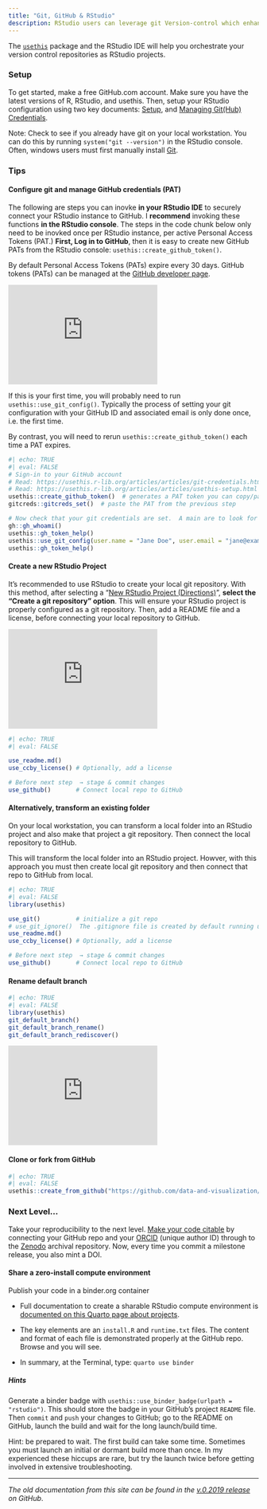 ```yaml
---
title: "Git, GitHub & RStudio"
description: RStudio users can leverage git Version-control which enhances reproducibility.
---
```


The [`usethis`](https://usethis.r-lib.org/) package and the RStudio IDE will help you orchestrate your version control repositories as RStudio projects.

<!-- iframe width="560" height="315" src="https://www.youtube.com/embed/r5_v5f6128M" frameborder="0" allow="accelerometer; autoplay; clipboard-write; encrypted-media; gyroscope; picture-in-picture" allowfullscreen -->

<!-- iframe width="560" height="315" src="https://www.youtube.com/embed/videoseries?si=hWO26jfu4-ctXAE1&amp;list=PLXsA_OlR0o0PcuagC_TUl32RULZkLHI1D" title="YouTube video player" frameborder="0" allow="accelerometer; autoplay; clipboard-write; encrypted-media; gyroscope; picture-in-picture; web-share" allowfullscreen -->

<!-- iframe width="560" height="315" src="https://www.youtube.com/embed/VjDM-XsoHUQ" title="YouTube video player" frameborder="0" allow="accelerometer; autoplay; clipboard-write; encrypted-media; gyroscope; picture-in-picture" allowfullscreen -->

### Setup

To get started, make a free GitHub.com account. Make sure you have the latest versions of R, RStudio, and usethis. Then, setup your RStudio configuration using two key documents: [Setup](https://usethis.r-lib.org/articles/articles/usethis-setup.html), and [Managing Git(Hub) Credentials](https://usethis.r-lib.org/articles/articles/git-credentials.html).

Note: Check to see if you already have git on your local workstation. You can do this by running `system("git --version")` in the RStudio console. Often, windows users must first manually install [Git](https://git-scm.com/downloads).

### Tips

#### Configure git and manage GitHub credentials (PAT)

The following are steps you can inovke **in your RStudio IDE** to securely connect your RStudio instance to GitHub. I **recommend** invoking these functions **in the RStudio console**. The steps in the code chunk below only need to be inovked once per RStudio instance, per active Personal Access Tokens (PAT.) **First, Log in to GitHub**, then it is easy to create new GitHub PATs from the RStudio console: `usethis::create_github_token()`.

By default Personal Access Tokens (PATs) expire every 30 days. GitHub tokens (PATs) can be managed at the [GitHub developer page](https://github.com/settings/apps).

::: column-margin
<iframe width="300" height="200" src="https://www.youtube.com/embed/r5_v5f6128M" frameborder="0" allow="accelerometer; autoplay; clipboard-write; encrypted-media; gyroscope; picture-in-picture" allowfullscreen>

</iframe>
:::

::: callout-note
If this is your first time, you will probably need to run `usethis::use_git_config()`. Typically the process of setting your git configuration with your GitHub ID and associated email is only done once, i.e. the first time.

By contrast, you will need to rerun `usethis::create_github_token()` each time a PAT expires.
:::

```r
#| echo: TRUE
#| eval: FALSE
# Sign-in to your GitHub account
# Read: https://usethis.r-lib.org/articles/articles/git-credentials.html
# Read: https://usethis.r-lib.org/articles/articles/usethis-setup.html
usethis::create_github_token()  # generates a PAT token you can copy/paste in the next step.
gitcreds::gitcreds_set()  # paste the PAT from the previous step

# Now check that your git credentials are set.  A main are to look for is whether you have confgigured your git user.name and user.email.
gh::gh_whoami()
usethis::gh_token_help()
usethis::use_git_config(user.name = "Jane Doe", user.email = "jane@example.com")
usethis::gh_token_help()
```

#### Create a new RStudio Project

It's recommended to use RStudio to create your local git repository. With this method, after selecting a "[New RStudio Project (Directions)](https://intro2r.library.duke.edu/proj.html#rstudio-projects1)", **select the "Create a git repository" option**. This will ensure your RStudio project is properly configured as a git repository. Then, add a README file and a license, before connecting your local repository to GitHub.

::: column-margin
<iframe width="300" height="200" src="https://www.youtube.com/embed/videoseries?si=hWO26jfu4-ctXAE1&amp;list=PLXsA_OlR0o0PcuagC_TUl32RULZkLHI1D" title="YouTube video player" frameborder="0" allow="accelerometer; autoplay; clipboard-write; encrypted-media; gyroscope; picture-in-picture; web-share" allowfullscreen>

</iframe>
:::

```r
#| echo: TRUE
#| eval: FALSE

use_readme.md()
use_ccby_license() # Optionally, add a license

# Before next step  → stage & commit changes
use_github()       # Connect local repo to GitHub
```

#### Alternatively, transform an existing folder

On your local workstation, you can transform a local folder into an RStudio project and also make that project a git repository. Then connect the local repository to GitHub.

This will transform the local folder into an RStudio project. Howver, with this approach you must then create local git repository and then connect that repo to GitHub from local.

```r
#| echo: TRUE
#| eval: FALSE
library(usethis)

use_git()          # initialize a git repo
# use_git_ignore()  The .gitignore file is created by default running use_git()
use_readme.md()
use_ccby_license() # Optionally, add a license

# Before next step  → stage & commit changes
use_github()       # Connect local repo to GitHub
```

#### Rename default branch

```r
#| echo: TRUE
#| eval: FALSE
library(usethis)
git_default_branch()
git_default_branch_rename()
git_default_branch_rediscover()
```

::: column-margin
<iframe width="300" height="200" src="https://www.youtube.com/embed/VjDM-XsoHUQ" title="YouTube video player" frameborder="0" allow="accelerometer; autoplay; clipboard-write; encrypted-media; gyroscope; picture-in-picture" allowfullscreen>

</iframe>
:::

#### Clone or fork from GitHub

```r
#| echo: TRUE
#| eval: FALSE
usethis::create_from_github("https://github.com/data-and-visualization/git-tutorial")
```

### Next Level...

Take your reproducibility to the next level. [Make your code citable](https://guides.github.com/activities/citable-code/) by connecting your GitHub repo and your [ORCID](https://orcid.org/register) (unique author ID) through to the [Zenodo](https://zenodo.org/) archival repository. Now, every time you commit a milestone release, you also mint a DOI.

#### Share a zero-install compute environment

Publish your code in a binder.org container

-   Full documentation to create a sharable RStudio compute environment is [documented on this Quarto page about projects](https://quarto.org/docs/projects/binder.html).

-   The key elements are an `install.R` and `runtime.txt` files. The content and format of each file is demonstrated properly at the GitHub repo. Browse and you will see.

-   In summary, at the Terminal, type: `quarto use binder`

##### Hints

Generate a binder badge with `usethis::use_binder_badge(urlpath = "rstudio")`. This should store the badge in your GitHub's project `README` file. Then `commit` and `push` your changes to GitHub; go to the README on GitHub, launch the build and wait for the long launch/build time.

Hint: be prepared to wait. The first build can take some time. Sometimes you must launch an initial or dormant build more than once. In my experienced these hiccups are rare, but try the launch twice before getting involved in extensive troubleshooting.

------------------------------------------------------------------------

*The old documentation from this site can be found in the [v.0.2019 release](https://github.com/data-and-visualization/git-tutorial/releases/tag/v0.9.2019) on GitHub*.
